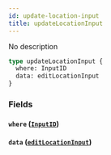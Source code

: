 ```yaml
---
id: update-location-input
title: updateLocationInput
---
```


No description

```graphql
type updateLocationInput {
  where: InputID
  data: editLocationInput
}
```

### Fields

#### `where` ([`InputID`](/v1/inputs/input-id))

#### `data` ([`editLocationInput`](/v1/inputs/edit-location-input))
